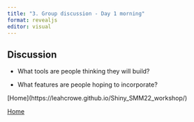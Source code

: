 ```yaml
---
title: "3. Group discussion - Day 1 morning"
format: revealjs
editor: visual
---
```


## Discussion

-   What tools are people thinking they will build?

-   What features are people hoping to incorporate?

::: footer
\[Home\](https://leahcrowe.github.io/Shiny_SMM22_workshop/)
:::

::: footer
[Home](https://leahcrowe.github.io/Shiny_SMM22_workshop/)
:::
